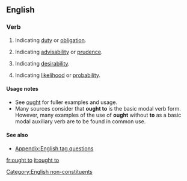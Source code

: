 {{also|ought}}
==English==

===Verb===
{{infl|en|verb|head=[[ought]] [[to#Particle|to]]}}

# {{auxiliary}} Indicating [[duty]] or [[obligation]].
# {{auxiliary}} Indicating [[advisability]] or [[prudence]].
# {{auxiliary}} Indicating [[desirability]].
# {{auxiliary}} Indicating [[likelihood]] or [[probability]].

====Usage notes====
* See [[ought]] for fuller examples and usage.
* Many sources consider that '''ought to''' is the basic modal verb form. However, many examples of the use of '''ought''' without '''to''' as a basic modal auxiliary verb are to be found in common use.

====See also====
*[[Appendix:English tag questions]]

[[Category:English non-constituents]]
[[fr:ought to]]
[[it:ought to]]
